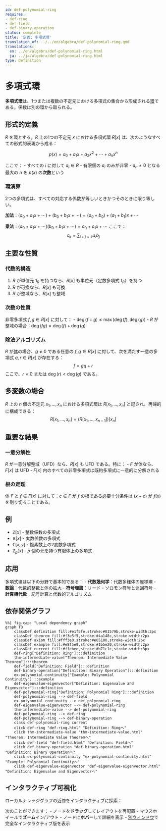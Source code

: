 ```yaml
---
id: def-polynomial-ring
requires:
- def-ring
- def-field
- def-binary-operation
status: complete
title: '定義: 多項式環'
translation_of: ../../en/algebra/def-polynomial-ring.qmd
translations:
  en: ../en/algebra/def-polynomial-ring.html
  ja: ../ja/algebra/def-polynomial-ring.html
type: Definition
---
```


# 多項式環 {#def-polynomial-ring}

**多項式環**は、1つまたは複数の不定元における多項式の集合から形成される[環](def-ring.qmd)である。係数は別の環から取られる。

## 形式的定義

$R$ を環とする。$R$ 上の1つの不定元 $x$ における多項式環 $R[x]$ は、次のようなすべての形式的表現から成る：

$$p(x) = a_0 + a_1x + a_2x^2 + \cdots + a_nx^n$$

ここで：
- すべての $i$ に対して $a_i \in R$
- 有限個の $a_i$ のみが非零
- $a_n \neq 0$ となる最大の $n$ を $p(x)$ の**次数**という

### 環演算

2つの多項式は、すべての対応する係数が等しいときかつそのときに限り等しい。

**加法**：$(a_0 + a_1x + \cdots) + (b_0 + b_1x + \cdots) = (a_0 + b_0) + (a_1 + b_1)x + \cdots$

**乗法**：$(a_0 + a_1x + \cdots)(b_0 + b_1x + \cdots) = c_0 + c_1x + \cdots$ ここで：
$$c_k = \sum_{i+j=k} a_ib_j$$

## 主要な性質

### 代数的構造

1. $R$ が単位元 $1_R$ を持つなら、$R[x]$ も単位元（定数多項式 $1_R$）を持つ
2. $R$ が可換なら、$R[x]$ も可換
3. $R$ が整域なら、$R[x]$ も整域

### 次数の性質

非零多項式 $f, g \in R[x]$ に対して：
- $\deg(f + g) \leq \max(\deg(f), \deg(g))$
- $R$ が整域の場合：$\deg(fg) = \deg(f) + \deg(g)$

### 除法アルゴリズム

$R$ が[体](def-field.qmd)の場合、$g \neq 0$ である任意の $f, g \in R[x]$ に対して、次を満たす一意の多項式 $q, r \in R[x]$ が存在する：
$$f = gq + r$$
ここで、$r = 0$ または $\deg(r) < \deg(g)$ である。

## 多変数の場合

$R$ 上の $n$ 個の不定元 $x_1, \ldots, x_n$ における多項式環は $R[x_1, \ldots, x_n]$ と記され、再帰的に構成できる：
$$R[x_1, \ldots, x_n] = (R[x_1, \ldots, x_{n-1}])[x_n]$$

## 重要な結果

### 一意分解性

$R$ が一意分解整域（UFD）なら、$R[x]$ も UFD である。特に：
- $F$ が体なら、$F[x]$ は UFD
- $F[x]$ 内のすべての非零多項式は既約多項式に一意的に分解される

### 根の定理

体 $F$ と $f \in F[x]$ に対して：$c \in F$ が $f$ の根である必要十分条件は $(x - c)$ が $f(x)$ を割り切ることである。

## 例

- $\mathbb{Z}[x]$ - 整数係数の多項式
- $\mathbb{R}[x]$ - 実数係数の多項式
- $\mathbb{C}[x, y]$ - 複素数上の2変数多項式
- $\mathbb{Z}_p[x]$ - $p$ 個の元を持つ有限体上の多項式

## 応用

多項式環は以下の分野で基本的である：
- **代数幾何学**：代数多様体の座標環
- **数論**：代数的整数と体の拡大
- **符号理論**：リード・ソロモン符号と巡回符号
- **計算機代数**：記号計算と代数的アルゴリズム

## 依存関係グラフ

```mermaid
%%| fig-cap: "Local dependency graph"
graph TD
    classDef definition fill:#e1f5fe,stroke:#01579b,stroke-width:2px
    classDef theorem fill:#f3e5f5,stroke:#4a148c,stroke-width:2px
    classDef axiom fill:#fff3e0,stroke:#e65100,stroke-width:2px
    classDef example fill:#e8f5e9,stroke:#1b5e20,stroke-width:2px
    classDef current fill:#ffebee,stroke:#b71c1c,stroke-width:3px
    def-ring["Definition: Ring"]:::definition
    thm-intermediate-value["Theorem: Intermediate Value Theorem"]:::theorem
    def-field["Definition: Field"]:::definition
    def-binary-operation["Definition: Binary Operation"]:::definition
    ex-polynomial-continuity["Example: Polynomial Continuity"]:::example
    def-eigenvalue-eigenvector["Definition: Eigenvalue and Eigenvector"]:::definition
    def-polynomial-ring["Definition: Polynomial Ring"]:::definition
    def-polynomial-ring --> def-field
    ex-polynomial-continuity --> def-polynomial-ring
    def-eigenvalue-eigenvector --> def-polynomial-ring
    thm-intermediate-value --> def-polynomial-ring
    def-polynomial-ring --> def-ring
    def-polynomial-ring --> def-binary-operation
    class def-polynomial-ring current
    click def-ring "def-ring.html" "Definition: Ringへ"
    click thm-intermediate-value "thm-intermediate-value.html" "Theorem: Intermediate Value Theoremへ"
    click def-field "def-field.html" "Definition: Fieldへ"
    click def-binary-operation "def-binary-operation.html" "Definition: Binary Operationへ"
    click ex-polynomial-continuity "ex-polynomial-continuity.html" "Example: Polynomial Continuityへ"
    click def-eigenvalue-eigenvector "def-eigenvalue-eigenvector.html" "Definition: Eigenvalue and Eigenvectorへ"
```

## インタラクティブ可視化

ローカルナレッジグラフの近傍をインタラクティブに探索：

::: {.graph-viz data-id="def-polynomial-ring" data-width="700" data-height="500"}
:::

次のことができます：
- ノードを**ドラッグ**してレイアウトを再配置
- マウスホイールで**ズーム**イン/アウト
- ノードに**ホバー**して詳細を表示
- [別ウィンドウ](../../output/interactive/def-polynomial-ring.html){target="_blank"}で完全なインタラクティブ版を表示
